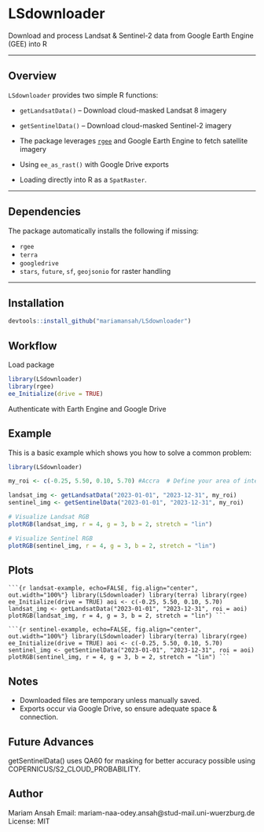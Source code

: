 # LSdownloader   
Download and process Landsat & Sentinel-2 data from Google Earth Engine (GEE) into R

---

##  Overview

`LSdownloader` provides two simple R functions:

- `getLandsatData()` – Download cloud-masked Landsat 8 imagery  
- `getSentinelData()` – Download cloud-masked Sentinel-2 imagery  

- The package leverages [`rgee`](https://github.com/r-spatial/rgee) and Google Earth Engine to fetch satellite imagery 
- Using `ee_as_rast()` with Google Drive exports
- Loading directly into R as a `SpatRaster`.

---

## Dependencies

The package automatically installs the following if missing:

- `rgee` 
- `terra` 
- `googledrive` 
- `stars`, `future`, `sf`, `geojsonio` for raster handling

---

## Installation

```r
devtools::install_github("mariamansah/LSdownloader")
```
## Workflow

Load package
```r
library(LSdownloader)
library(rgee)
ee_Initialize(drive = TRUE)
```
Authenticate with Earth Engine and Google Drive

## Example

This is a basic example which shows you how to solve a common problem:

``` r
library(LSdownloader)

my_roi <- c(-0.25, 5.50, 0.10, 5.70) #Accra  # Define your area of interest

landsat_img <- getLandsatData("2023-01-01", "2023-12-31", my_roi)
sentinel_img <- getSentinelData("2023-01-01", "2023-12-31", my_roi)

# Visualize Landsat RGB
plotRGB(landsat_img, r = 4, g = 3, b = 2, stretch = "lin")

# Visualize Sentinel RGB
plotRGB(sentinel_img, r = 4, g = 3, b = 2, stretch = "lin")

```
## Plots
<pre><code>```{r landsat-example, echo=FALSE, fig.align="center", out.width="100%"} library(LSdownloader) library(terra) library(rgee) ee_Initialize(drive = TRUE) aoi <- c(-0.25, 5.50, 0.10, 5.70) landsat_img <- getLandsatData("2023-01-01", "2023-12-31", roi = aoi) plotRGB(landsat_img, r = 4, g = 3, b = 2, stretch = "lin") ```</code></pre>

<pre><code>```{r sentinel-example, echo=FALSE, fig.align="center", out.width="100%"} library(LSdownloader) library(terra) library(rgee) ee_Initialize(drive = TRUE) aoi <- c(-0.25, 5.50, 0.10, 5.70) sentinel_img <- getSentinelData("2023-01-01", "2023-12-31", roi = aoi) plotRGB(sentinel_img, r = 4, g = 3, b = 2, stretch = "lin") ```</code></pre>


## Notes
- Downloaded files are temporary unless manually saved.
- Exports occur via Google Drive, so ensure adequate space & connection.

## Future Advances
getSentinelData() uses QA60 for masking for better accuracy possible using COPERNICUS/S2_CLOUD_PROBABILITY.

## Author
Mariam Ansah
Email: mariam-naa-odey.ansah@stud-mail.uni-wuerzburg.de
License: MIT
